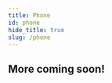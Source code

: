 ```yaml
---
title: Phone
id: phone
hide_title: true
slug: /phone
---
```



<DocPageHeader
  title="Phone"
  subtitle="Neosync is an open-source, developer-first product that allows you to create anonymized, secure test data that you can sync across all of your environments for high quality local, stage and CI testing."
/>

## More coming soon!

